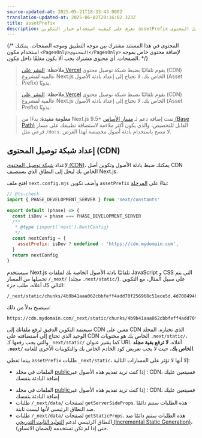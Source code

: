 ```yaml
---
source-updated-at: 2025-05-21T18:33:43.000Z
translation-updated-at: 2025-06-02T20:16:02.323Z
title: assetPrefix
description: تعرف على كيفية استخدام خيار التكوين assetPrefix لضبط شبكة توصيل المحتوى (CDN) الخاصة بك.
---
```


{/* المحتوى في هذا المستند مشترك بين موجه التطبيق وموجه الصفحات. يمكنك استخدام مكون `<PagesOnly>المحتوى</PagesOnly>` لإضافة محتوى خاص بموجه الصفحات. أي محتوى مشترك يجب ألا يكون مغلفًا داخل مكون. */}

<AppOnly>

> **ملاحظة**: [النشر على Vercel](/docs/app/getting-started/deploying) يقوم تلقائيًا بضبط شبكة توصيل محتوى (CDN) عالمية لمشروع Next.js الخاص بك.
> لا تحتاج إلى إعداد بادئة الأصول (Asset Prefix) يدويًا.

</AppOnly>

<PagesOnly>

> **ملاحظة**: [النشر على Vercel](/docs/pages/getting-started/deploying) يقوم تلقائيًا بضبط شبكة توصيل محتوى (CDN) عالمية لمشروع Next.js الخاص بك.
> لا تحتاج إلى إعداد بادئة الأصول (Asset Prefix) يدويًا.

</PagesOnly>

> **معلومة مفيدة**: بدءًا من Next.js 9.5+ تمت إضافة دعم لـ [مسار الأساس (Base Path)](/docs/app/api-reference/config/next-config-js/basePath) القابل للتخصيص، والذي يكون أكثر ملاءمة لاستضافة تطبيقك على مسار فرعي مثل `/docs`.
> لا ننصح باستخدام بادئة أصول مخصصة لهذا الغرض.

## إعداد شبكة توصيل المحتوى (CDN)

لإعداد [شبكة توصيل المحتوى (CDN)](https://en.wikipedia.org/wiki/Content_delivery_network)، يمكنك ضبط بادئة الأصول وتكوين أصل CDN الخاص بك ليحل إلى النطاق الذي يستضيف Next.js.

افتح ملف `next.config.mjs` وأضف تكوين `assetPrefix` بناءً على [المرحلة](/docs/app/api-reference/config/next-config-js#async-configuration):

```js filename="next.config.mjs"
// @ts-check
import { PHASE_DEVELOPMENT_SERVER } from 'next/constants'

export default (phase) => {
  const isDev = phase === PHASE_DEVELOPMENT_SERVER
  /**
   * @type {import('next').NextConfig}
   */
  const nextConfig = {
    assetPrefix: isDev ? undefined : 'https://cdn.mydomain.com',
  }
  return nextConfig
}
```

سيستخدم Next.js تلقائيًا بادئة الأصول الخاصة بك لملفات JavaScript و CSS التي يتم تحميلها من المسار `/_next/` (مجلد `.next/static/`). على سبيل المثال، مع التكوين أعلاه، طلب جزء JS التالي:

```
/_next/static/chunks/4b9b41aaa062cbbfeff4add70f256968c51ece5d.4d708494b3aed70c04f0.js
```

سيصبح بدلاً من ذلك:

```
https://cdn.mydomain.com/_next/static/chunks/4b9b41aaa062cbbfeff4add70f256968c51ece5d.4d708494b3aed70c04f0.js
```

سيعتمد التكوين الدقيق لرفع ملفاتك إلى CDN معين على CDN الذي تختاره. المجلد الوحيد الذي تحتاج إلى استضافته على CDN الخاص بك هو محتويات `.next/static/`، والتي يجب رفعها كـ `_next/static/` كما يشير عنوان URL أعلاه. **لا ترفع بقية مجلد `.next/` الخاص بك**، حيث لا يجب تعريض كود الخادم الخاص بك والتكوينات الأخرى للعامة.

بينما تغطي `assetPrefix` طلبات `_next/static`، إلا أنها لا تؤثر على المسارات التالية:

<AppOnly>

- الملفات في مجلد [public](/docs/app/api-reference/file-conventions/public-folder)؛ إذا كنت تريد تقديم هذه الأصول عبر CDN، فسيتعين عليك إضافة البادئة بنفسك

</AppOnly>

<PagesOnly>

- الملفات في مجلد [public](/docs/pages/api-reference/file-conventions/public-folder)؛ إذا كنت تريد تقديم هذه الأصول عبر CDN، فسيتعين عليك إضافة البادئة بنفسك
- طلبات `/_next/data/` لصفحات `getServerSideProps`. هذه الطلبات ستتم دائمًا ضد النطاق الرئيسي لأنها ليست ثابتة.
- طلبات `/_next/data/` لصفحات `getStaticProps`. هذه الطلبات ستتم دائمًا ضد النطاق الرئيسي لدعم [التوليد الثابت التدريجي (Incremental Static Generation)](/docs/pages/guides/incremental-static-regeneration)، حتى إذا لم تكن تستخدمه (لضمان الاتساق).

</PagesOnly>